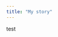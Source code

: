 ```yaml
---
title: "My story"
---
```


test

<!-- ## First Year

- Demystifying Mathematics: My curiosity with math and science started at a young age. But it was until I encounter the theory of sets in my first year of UESTC that I truly contact serious mathematics. I was amazed by that sets unifies not almost, but *all* concepts in mathematics. Functions are sets, Matrices are sets, even numbers are sets! 

- The Art of Digital Circuits: I am so lucky to be recommended a book by a friend, *Introduction to Computing Systems* by Yale Patt. This is one of my favorite books ever. It teaches me how to build a computer from the bottom - logic gates, to the top - a single-cycle CPU. The author builds a simple yet beautiful ISA - LC-3. This helps me a lot in understanding RISCV later.

- Embedded Processors: At the same time, I also learned how to use C to tell a microcontroller what to do. The `C` program we wrote is first convert to binary by compilers and assemblers. Then these bits are downloaded into a place called memory. The circuit in the computer pick them out one line at a time. This bits are broken down, different parts controls different components, basically acting as select signals to literally modify the circuit connection. I played with C51 and STM32 using assembly and C/C++, I made lots of fun projects such as music players, dormitory door openers, and even later integrate a CNN into it to detect falling events of patients.

## Second Year

- The World of Algebra: After learning Calculus and Linear algebra,  -->